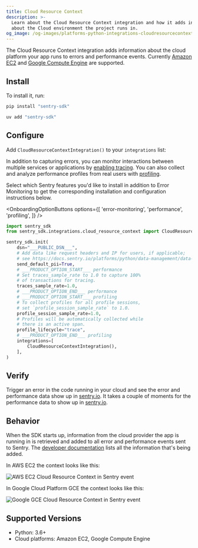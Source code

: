 ```yaml
---
title: Cloud Resource Context
description: >-
  Learn about the Cloud Resource Context integration and how it adds information
  about the Cloud environment the project runs in.
og_image: /og-images/platforms-python-integrations-cloudresourcecontext.png
---
```


The Cloud Resource Context integration adds information about the cloud platform your app runs to errors and performance events. Currently [Amazon EC2](https://aws.amazon.com/ec2/) and [Google Compute Engine](https://cloud.google.com/compute) are supported.

## Install

To install it, run:

```bash {tabTitle:pip}
pip install "sentry-sdk"
```
```bash {tabTitle:uv}
uv add "sentry-sdk"
```

## Configure

Add `CloudResourceContextIntegration()` to your `integrations` list:


In addition to capturing errors, you can monitor interactions between multiple services or applications by [enabling tracing](/concepts/key-terms/tracing/). You can also collect and analyze performance profiles from real users with [profiling](/product/explore/profiling/).

Select which Sentry features you'd like to install in addition to Error Monitoring to get the corresponding installation and configuration instructions below.

<OnboardingOptionButtons
  options={[
    'error-monitoring',
    'performance',
    'profiling',
  ]}
/>

```python
import sentry_sdk
from sentry_sdk.integrations.cloud_resource_context import CloudResourceContextIntegration

sentry_sdk.init(
    dsn="___PUBLIC_DSN___",
    # Add data like request headers and IP for users, if applicable;
    # see https://docs.sentry.io/platforms/python/data-management/data-collected/ for more info
    send_default_pii=True,
    # ___PRODUCT_OPTION_START___ performance
    # Set traces_sample_rate to 1.0 to capture 100%
    # of transactions for tracing.
    traces_sample_rate=1.0,
    # ___PRODUCT_OPTION_END___ performance
    # ___PRODUCT_OPTION_START___ profiling
    # To collect profiles for all profile sessions,
    # set `profile_session_sample_rate` to 1.0.
    profile_session_sample_rate=1.0,
    # Profiles will be automatically collected while
    # there is an active span.
    profile_lifecycle="trace",
    # ___PRODUCT_OPTION_END___ profiling
    integrations=[
        CloudResourceContextIntegration(),
    ],
)
```

## Verify

Trigger an error in the code running in your cloud and see the error and performance data show up in [sentry.io](https://sentry.io). It takes a couple of moments for the performance data to show up in [sentry.io](https://sentry.io).

## Behavior

When the SDK starts up, information from the cloud provider the app is running in is retrieved and added to all error and performance events sent to Sentry.
The [developer documentation](https://develop.sentry.dev/sdk/data-model/event-payloads/contexts/#runtime-context) lists all the information that's being added.

In AWS EC2 the context looks like this:

![AWS EC2 Cloud Resource Context in Sentry event](./img/cloudresourcecontext-aws-ec2.png)

In Google Cloud Platform GCE the context looks like this:

![Google GCE Cloud Resource Context in Sentry event](./img/cloudresourcecontext-gcp-gce.png)

## Supported Versions

- Python: 3.6+
- Cloud platforms: Amazon EC2, Google Compute Engine
